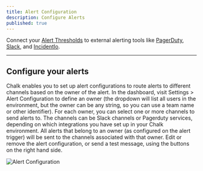 ```yaml
---
title: Alert Configuration
description: Configure Alerts
published: true
---
```


Connect your [Alert Thresholds](/docs/metricmonitor#add-alert-trigger) to external alerting tools like [PagerDuty](/docs/pagerduty), [Slack](/docs/slack), and [IncidentIo](/docs/incidentio).

---

## Configure your alerts

Chalk enables you to set up alert configurations to route alerts to different channels based on the owner
of the alert. In the dashboard, visit Settings > Alert Configuration to define an owner (the dropdown will list
all users in the environment, but the owner can be any string, so you can use a team name or other identifier).
For each owner, you can select one or more channels to send alerts to. The channels can be Slack channels or
Pagerduty services, depending on which integrations you have set up in your Chalk environment. All alerts that
belong to an owner (as configured on the alert trigger) will be sent to the channels associated with that owner.
Edit or remove the alert configuration, or send a test message, using the buttons on the right hand side.

![Alert Configuration](/img/AlertConfigPage.png)
